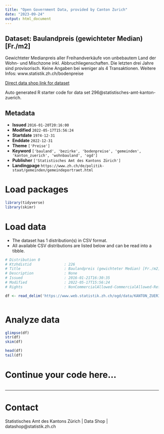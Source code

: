 ```yaml
---
title: "Open Government Data, provided by Canton Zurich"
date: "2023-09-24"
output: html_document
---
```


## Dataset: Baulandpreis (gewichteter Median) [Fr./m2]

Gewichteter Medianpreis aller Freihandverkäufe von unbebautem Land der Wohn- und Mischzone inkl. Abbruchliegenschaften. Die letzten drei Jahre sind provisorisch. Keine Angaben bei weniger als 4 Transaktionen. Weitere Infos: www.statistik.zh.ch/bodenpreise

[Direct data shop link for dataset](https://www.zh.ch/de/politik-staat/opendata.zhweb-noredirect.zhweb-cache.html#/datasets/296@statistisches-amt-kanton-zuerich)

Auto generated R starter code for data set 296@statistisches-amt-kanton-zuerich.

## Metadata

- **Issued** `2016-01-20T20:16:00`
- **Modified** `2022-05-17T15:56:24`
- **Startdate** `1974-12-31`
- **Enddate** `2022-12-31`
- **Theme** `['Preise']`
- **Keyword** `['bauland', 'bezirke', 'bodenpreise', 'gemeinden', 'kanton_zuerich', 'wohnbauland', 'ogd']`
- **Publisher** `['Statistisches Amt des Kantons Zürich']`
- **Landingpage** `https://www.zh.ch/de/politik-staat/gemeinden/gemeindeportraet.html`


# Load packages

```r

library(tidyverse)
library(skimr)

```

# Load data

-   The dataset has 1 distribution(s) in CSV format.
-   All available CSV distributions are listed below and can be read into a tibble.

```r

# Distribution 0
# Ktzhdistid               : 226
# Title                    : Baulandpreis (gewichteter Median) [Fr./m2]
# Description              : None
# Issued                   : 2016-01-21T16:30:35
# Modified                 : 2022-05-17T15:56:24
# Rights                   : NonCommercialAllowed-CommercialAllowed-ReferenceRequired

df <- read_delim('https://www.web.statistik.zh.ch/ogd/data/KANTON_ZUERICH_199.csv')



```

# Analyze data

```r

glimpse(df)
str(df)
skim(df)

head(df)
tail(df)

```

# Continue your code here...

```r

```

------------------------------------------------------------------------

# Contact

Statistisches Amt des Kantons Zürich | Data Shop | datashop@statistik.zh.ch
